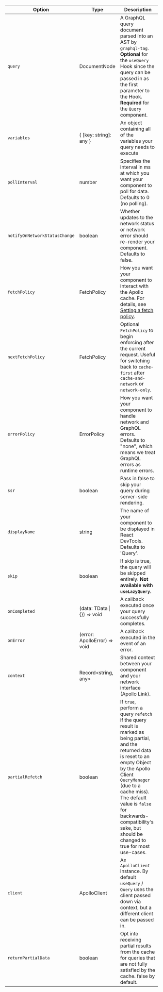 | Option                        | Type                            | Description                                                                                                                                                                                                                                                                                                          |
| ----------------------------- | ------------------------------- | -------------------------------------------------------------------------------------------------------------------------------------------------------------------------------------------------------------------------------------------------------------------------------------------------------------------- |
| `query`                       | DocumentNode                    | A GraphQL query document parsed into an AST by `graphql-tag`. **Optional** for the `useQuery` Hook since the query can be passed in as the first parameter to the Hook. **Required** for the `Query` component.                                                                                                      |
| `variables`                   | { [key: string]: any }          | An object containing all of the variables your query needs to execute                                                                                                                                                                                                                                                |
| `pollInterval`                | number                          | Specifies the interval in ms at which you want your component to poll for data. Defaults to 0 (no polling).                                                                                                                                                                                                          |
| `notifyOnNetworkStatusChange` | boolean                         | Whether updates to the network status or network error should re-render your component. Defaults to false.                                                                                                                                                                                                           |
| `fetchPolicy`                 | FetchPolicy                     | How you want your component to interact with the Apollo cache. For details, see [Setting a fetch policy](https://www.apollographql.com/docs/react/data/queries/#setting-a-fetch-policy).                                                                                                                             |
| `nextFetchPolicy`             | FetchPolicy                     | Optional `FetchPolicy` to begin enforcing after the current request. Useful for switching back to `cache-first` after `cache-and-network` or `network-only`.                                                                                                                                                         |
| `errorPolicy`                 | ErrorPolicy                     | How you want your component to handle network and GraphQL errors. Defaults to "none", which means we treat GraphQL errors as runtime errors.                                                                                                                                                                         |
| `ssr`                         | boolean                         | Pass in false to skip your query during server-side rendering.                                                                                                                                                                                                                                                       |
| `displayName`                 | string                          | The name of your component to be displayed in React DevTools. Defaults to 'Query'.                                                                                                                                                                                                                                   |
| `skip`                        | boolean                         | If skip is true, the query will be skipped entirely. **Not available with `useLazyQuery`**.                                                                                                                                                                                                                          |
| `onCompleted`                 | (data: TData &#124; {}) => void | A callback executed once your query successfully completes.                                                                                                                                                                                                                                                          |
| `onError`                     | (error: ApolloError) => void    | A callback executed in the event of an error.                                                                                                                                                                                                                                                                        |
| `context`                     | Record&lt;string, any&gt;       | Shared context between your component and your network interface (Apollo Link).                                                                                                                                                                                                                                      |
| `partialRefetch`              | boolean                         | If `true`, perform a query `refetch` if the query result is marked as being partial, and the returned data is reset to an empty Object by the Apollo Client `QueryManager` (due to a cache miss). The default value is `false` for backwards-compatibility's sake, but should be changed to true for most use-cases. |
| `client`                      | ApolloClient                    | An `ApolloClient` instance. By default `useQuery` / `Query` uses the client passed down via context, but a different client can be passed in.                                                                                                                                                                        |
| `returnPartialData`           | boolean                         | Opt into receiving partial results from the cache for queries that are not fully satisfied by the cache. false by default.                                                                                                                                                                                           |
